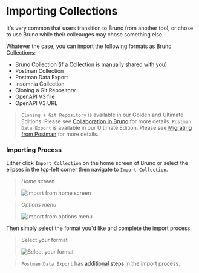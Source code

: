 # Importing Collections 

It's very common that users transition to Bruno from another tool, or chose to use Bruno while their colleauges may chose something else. 

Whatever the case, you can import the following formats as Bruno Collections:

- Bruno Collection (if a Collection is manually shared with you)
- Postman Collection
- Postman Data Export
- Insomnia Collection
- Cloning a Git Repository
- OpenAPI V3 file 
- OpenAPI V3 URL 

> `Cloning a Git Repository` is available in our Golden and Ultimate Editions. Please see [Collaboration in Bruno](https://docs.usebruno.com/git-integration/overview) for more details.
> `Postman Data Export` is available in our Ultimate Edition. Please see [Migrating from Postman](https://docs.usebruno.com/get-started/import-export-data/postman-migration) for more details.

### Importing Process

Either click `Import Collection` on the home screen of Bruno or select the elipses in the top-left corner then navigate to `Import Collection`. 

>*Home screen*
>
>![Import from home screen](/screenshots/migration/ImportCollectionHomePage.webp)

>*Options menu*
>
>![Import from options menu](/screenshots/migration/ImportcollectionElipses.webp)


Then simply select the format you'd like and complete the import process.

>Select your format
>
>![Select your format](/screenshots/migration/ImportCollectionModal.webp)

> `Postman Data Export` has [additional steps](https://docs.usebruno.com/get-started/import-export-data/postman-migration) in the import process. 


